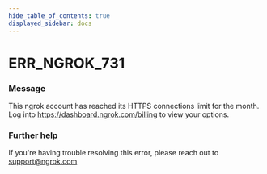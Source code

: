 ```yaml
---
hide_table_of_contents: true
displayed_sidebar: docs
---
```



# ERR_NGROK_731

### Message

This ngrok account has reached its HTTPS connections limit for the month. Log into https://dashboard.ngrok.com/billing to view your options.

<ErrorDetails error="err_ngrok_731" />

### Further help

If you're having trouble resolving this error, please reach out to [support@ngrok.com](mailto:support@ngrok.com?subject=Help%20with%20ERR_NGROK_731)
